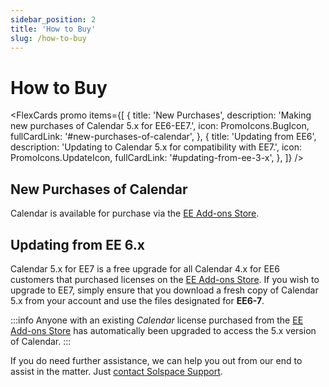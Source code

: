 ```yaml
---
sidebar_position: 2
title: 'How to Buy'
slug: /how-to-buy
---
```



# How to Buy

<FlexCards
  promo
  items={[
    {
      title: 'New Purchases',
      description: 'Making new purchases of Calendar 5.x for EE6-EE7.',
      icon: PromoIcons.BugIcon,
      fullCardLink: '#new-purchases-of-calendar',
    },
    {
      title: 'Updating from EE6',
      description: 'Updating to Calendar 5.x for compatibility with EE7.',
      icon: PromoIcons.UpdateIcon,
      fullCardLink: '#updating-from-ee-3-x',
    },
  ]}
/>

## New Purchases of Calendar

Calendar is available for purchase via the [EE Add-ons Store](https://expressionengine.com/add-ons).

<PrimaryButtonWithLink
  to="https://expressionengine.com/add-ons/calendar"
  label="  Buy Calendar at the EE Add-ons Store"
/>

## Updating from EE 6.x

Calendar 5.x for EE7 is a free upgrade for all Calendar 4.x for EE6 customers that purchased licenses on the [EE Add-ons Store](https://expressionengine.com/add-ons/calendar). If you wish to upgrade to EE7, simply ensure that you download a fresh copy of Calendar 5.x from your account and use the files designated for **EE6-7**.

:::info
Anyone with an existing _Calendar_ license purchased from the [EE Add-ons Store](https://expressionengine.com/add-ons/calendar) has automatically been upgraded to access the 5.x version of Calendar.
:::

<PrimaryButtonWithLink
  to="https://expressionengine.com/add-ons"
  label="Visit my EE Add-ons Store Account"
/>

<PrimaryButtonWithLink
  to="https://expressionengine.com/add-ons/calendar"
  label="  Buy Calendar at the EE Add-ons Store"
/>

If you do need further assistance, we can help you out from our end to assist in the matter. Just [contact Solspace Support](/support/).
